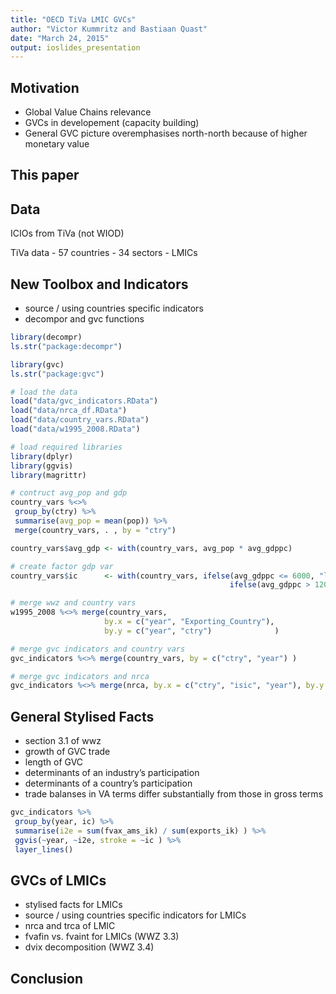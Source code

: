 ```yaml
---
title: "OECD TiVa LMIC GVCs"
author: "Victor Kummritz and Bastiaan Quast"
date: "March 24, 2015"
output: ioslides_presentation
---
```


## Motivation

 - Global Value Chains relevance
 - GVCs in developement (capacity building)
 - General GVC picture overemphasises north-north because of higher monetary value

## This paper

## Data

ICIOs from TiVa (not WIOD)

TiVa data
 - 57 countries
 - 34 sectors
 - LMICs

## New Toolbox and Indicators

 - source / using countries specific indicators
 - decompor and gvc functions
 
 ```r
 library(decompr)
 ls.str("package:decompr")
 ```
 
 ```r
 library(gvc)
 ls.str("package:gvc")
 ```
 
 ```r
 # load the data
load("data/gvc_indicators.RData")
load("data/nrca_df.RData")
load("data/country_vars.RData")
load("data/w1995_2008.RData")
 
 # load required libraries
library(dplyr)
library(ggvis)
library(magrittr)

# contruct avg_pop and gdp
country_vars %<>%
  group_by(ctry) %>%
  summarise(avg_pop = mean(pop)) %>%
  merge(country_vars, . , by = "ctry")

country_vars$avg_gdp <- with(country_vars, avg_pop * avg_gdppc)

# create factor gdp var
country_vars$ic      <- with(country_vars, ifelse(avg_gdppc <= 6000, "lic",
                                                  ifelse(avg_gdppc > 12000, "hic", "mic") ) )

# merge wwz and country vars
w1995_2008 %<>% merge(country_vars,
                      by.x = c("year", "Exporting_Country"),
                      by.y = c("year", "ctry")              )

# merge gvc indicators and country vars
gvc_indicators %<>% merge(country_vars, by = c("ctry", "year") )

# merge gvc indicators and nrca
gvc_indicators %<>% merge(nrca, by.x = c("ctry", "isic", "year"), by.y = c("country", "industry", "year") )
```



## General Stylised Facts

 - section 3.1 of wwz
 - growth of GVC trade
 - length of GVC
 - determinants of an industry's participation
 - determinants of a country's participation
 - trade balanses in VA terms differ substantially from those in gross terms
 
 ```r
 gvc_indicators %>%
  group_by(year, ic) %>%
  summarise(i2e = sum(fvax_ams_ik) / sum(exports_ik) ) %>%
  ggvis(~year, ~i2e, stroke = ~ic ) %>%
  layer_lines()
 ```


## GVCs of LMICs

 - stylised facts for LMICs
 - source / using countries specific indicators for LMICs
 - nrca and trca of LMIC
 - fvafin vs. fvaint for LMICs (WWZ 3.3)
 - dvix decomposition (WWZ 3.4)

## Conclusion
